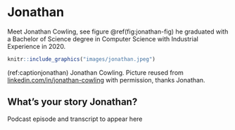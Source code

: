 # Jonathan {#jonathan}

Meet Jonathan Cowling, see figure \@ref(fig:jonathan-fig) he graduated with a Bachelor of Science degree in Computer Science with Industrial Experience in 2020.

```r
knitr::include_graphics("images/jonathan.jpeg")
```
(ref:captionjonathan) Jonathan Cowling. Picture reused from [linkedin.com/in/jonathan-cowling](https://www.linkedin.com/in/jonathan-cowling) with permission, thanks Jonathan.

## What's your story Jonathan? {#jonathan-story}

Podcast episode and transcript to appear here
